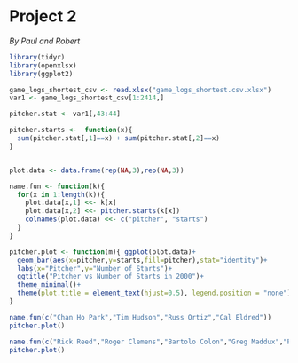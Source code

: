 # Project 2

*By Paul and Robert*

```{r}
library(tidyr)
library(openxlsx)
library(ggplot2)

game_logs_shortest_csv <- read.xlsx("game_logs_shortest.csv.xlsx")
var1 <- game_logs_shortest_csv[1:2414,]

```

```{r}
pitcher.stat <- var1[,43:44]

pitcher.starts <-  function(x){
  sum(pitcher.stat[,1]==x) + sum(pitcher.stat[,2]==x)
}


plot.data <- data.frame(rep(NA,3),rep(NA,3))

name.fun <- function(k){
  for(x in 1:length(k)){
    plot.data[x,1] <<- k[x]
    plot.data[x,2] <<- pitcher.starts(k[x])
    colnames(plot.data) <<- c("pitcher", "starts")
  }
}

pitcher.plot <- function(m){ ggplot(plot.data)+
  geom_bar(aes(x=pitcher,y=starts,fill=pitcher),stat="identity")+
  labs(x="Pitcher",y="Number of Starts")+
  ggtitle("Pitcher vs Number of Starts in 2000")+
  theme_minimal()+
  theme(plot.title = element_text(hjust=0.5), legend.position = "none")
}

```

```{r}

name.fun(c("Chan Ho Park","Tim Hudson","Russ Ortiz","Cal Eldred"))
pitcher.plot()

```

```{r}
name.fun(c("Rick Reed","Roger Clemens","Bartolo Colon","Greg Maddux","Pedro Martinez"))
pitcher.plot()

```
